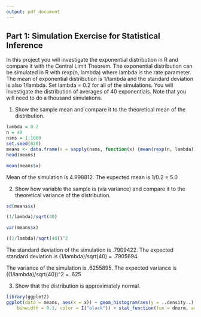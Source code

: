 ```yaml
---
output: pdf_document
---
```

## Part 1: Simulation Exercise for Statistical Inference

In this project you will investigate the exponential distribution in R and compare it with the Central Limit Theorem. The exponential distribution can be simulated in R with rexp(n, lambda) where lambda is the rate parameter. The mean of exponential distribution is 1/lambda and the standard deviation is also 1/lambda. Set lambda = 0.2 for all of the simulations. You will investigate the distribution of averages of 40 exponentials. Note that you will need to do a thousand simulations. 

1. Show the sample mean and compare it to the theoretical mean of the distribution.

```r
lambda = 0.2
n = 40
nsms = 1:1000
set.seed(820)
means <- data.frame(x = sapply(nsms, function(x) {mean(rexp(n, lambda))}))
head(means)
```

```r
mean(means$x)
```

Mean of the simulation is 4.998812. The expected mean is 1/0.2 = 5.0

2. Show how variable the sample is (via variance) and compare it to the theoretical variance of the distribution.

```r
sd(means$x)
```
```r
(1/lambda)/sqrt(40)
```
```r
var(means$x)
```
```r
((1/lambda)/sqrt(40))^2
```

The standard deviation of the simulation is .7909422. The expected standard deviation is (1/lambda)/sqrt(40) = .7905694.

The variance of the simulation is .6255895. The expected variance is ((1/lambda)/sqrt(40))^2 = .625

3. Show that the distribution is approximately normal.

```r
library(ggplot2)
ggplot(data = means, aes(x = x)) + geom_histogram(aes(y = ..density..), fill = I("blue"), 
    binwidth = 0.1, color = I("black")) + stat_function(fun = dnorm, args = list(mean = 5,     sd = sd(means$x)))
```


